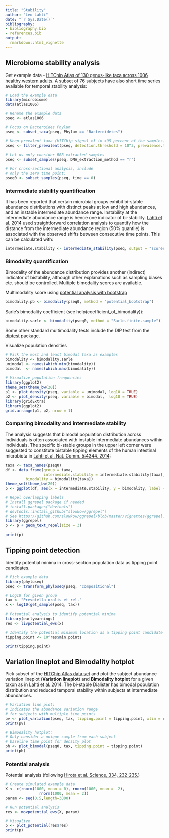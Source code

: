 ```yaml
---
title: "Stability"
author: "Leo Lahti"
date: "`r Sys.Date()`"
bibliography: 
- bibliography.bib
- references.bib
output: 
  rmarkdown::html_vignette
---
```

<!--
  %\VignetteEngine{knitr::rmarkdown}
  %\VignetteIndexEntry{microbiome tutorial - stability}
  %\usepackage[utf8]{inputenc}
  %\VignetteEncoding{UTF-8}  
-->


## Microbiome stability analysis

Get example data - [HITChip Atlas of 130 genus-like taxa across 1006 healthy western adults](http://www.nature.com/ncomms/2014/140708/ncomms5344/full/ncomms5344.html). A subset of 76 subjects have also short time series available for temporal stability analysis:

```r
# Load the example data
library(microbiome)
data(atlas1006)

# Rename the example data
pseq <- atlas1006

# Focus on Bacteroides Phylum
pseq <- subset_taxa(pseq, Phylum == "Bacteroidetes")

# Keep prevalent taxa (HITChip signal >3 in >95 percent of the samples)
pseq <- filter_prevalent(pseq, detection.threshold = 10^3, prevalence.threshold = 95)

# Let us only consider RBB extracted samples
pseq <- subset_samples(pseq, DNA_extraction_method == "r")

# For cross-sectional analysis, include
# only the zero time point:
pseq0 <- subset_samples(pseq, time == 0)
```


### Intermediate stability quantification

It has been reported that certain microbial groups exhibit bi-stable
abundance distributions with distinct peaks at low and high
abundances, and an instable intermediate abundance range. Instability
at the intermediate abundance range is hence one indicator of
bi-stability. [Lahti et
al. 2014](http://www.nature.com/ncomms/2014/140708/ncomms5344/full/ncomms5344.html)
used straightforward correlation analysis to quantify how the distance
from the intermediate abundance region (50% quantile) is associated
with the observed shifts between consecutive time points. This can be
calculated with:

```r
intermediate.stability <- intermediate_stability(pseq, output = "scores")
```


### Bimodality quantification

Bimodality of the abundance distribution provides another (indirect)
indicator of bistability, although other explanations such as sampling
biases etc. should be controlled. Multiple bimodality scores are
available.

Multimodality score using [potential analysis with
bootstrap](http://www.nature.com/ncomms/2014/140708/ncomms5344/full/ncomms5344.html)


```r
bimodality.pb <- bimodality(pseq0, method = "potential_bootstrap")
```

Sarle's bimodality coefficient (see help(coefficient_of_bimodality)):

```r
bimodality.sarle <- bimodality(pseq0, method = "Sarle.finite.sample")
```

Some other standard multimodality tests include the DIP test from the
[diptest](https://cran.r-project.org/web/packages/diptest/index.html)
package.



Visualize population densities 

```r
# Pick the most and least bimodal taxa as examples
bimodality <- bimodality.sarle
unimodal <- names(which.min(bimodality))
bimodal  <- names(which.max(bimodality))

# Visualize population frequencies
library(ggplot2)
theme_set(theme_bw(20))
p1 <- plot_density(pseq, variable = unimodal, log10 = TRUE) 
p2 <- plot_density(pseq, variable = bimodal,  log10 = TRUE) 
library(gridExtra)
library(ggplot2)
grid.arrange(p1, p2, nrow = 1)
```


### Comparing bimodality and intermediate stability

The analysis suggests that bimodal population distribution across individuals is often associated with instable intermediate abundances within individuals. The specific bi-stable groups in the upper left corner were suggested to constitute bistable tipping elements of the human intestinal microbiota in [Lahti et al. Nat. Comm. 5:4344, 2014](http://www.nature.com/ncomms/2014/140708/ncomms5344/full/ncomms5344.html):

```r
taxa <- taxa_names(pseq0)
df <- data.frame(group = taxa,
                 intermediate.stability = intermediate.stability[taxa],
		 bimodality = bimodality[taxa])
theme_set(theme_bw(20))
p <- ggplot(df, aes(x = intermediate.stability, y = bimodality, label = group))

# Repel overlapping labels
# Install ggrepel package if needed
# install.packages("devtools")
# devtools::install_github("slowkow/ggrepel")
# See https://github.com/slowkow/ggrepel/blob/master/vignettes/ggrepel.md
library(ggrepel)
p <- p + geom_text_repel(size = 3)

print(p)
```


## Tipping point detection

Identify potential minima in cross-section population data as
tipping point candidates. 

```r
# Pick example data
library(phyloseq)
pseq <- transform_phyloseq(pseq, "compositional")

# Log10 for given group
tax <- "Prevotella oralis et rel."
x <- log10(get_sample(pseq, tax))

# Potential analysis to identify potential minima
library(earlywarnings)
res <- livpotential_ews(x)

# Identify the potential minimum location as a tipping point candidate 
tipping.point <- 10^res$min.points

print(tipping.point)
```


## Variation lineplot and Bimodality hotplot

Pick subset of the [HITChip Atlas data set](http://doi.org/10.5061/dryad.pk75d) and plot the subject abundance variation lineplot (**Variation lineplot**) and **Bimodality hotplot** for a given taxon as in [Lahti et al. 2014](http://www.nature.com/ncomms/2014/140708/ncomms5344/full/ncomms5344.html). The bi-stable Dialister has bimodal population distribution and reduced temporal stability within subjects at intermediate abundances.

```r
# Variation line plot:
# Indicates the abundance variation range
# for subjects with multiple time points
pv <- plot_variation(pseq, tax, tipping.point = tipping.point, xlim = c(0.01, 100))
print(pv)

# Bimodality hotplot:
# Only consider a unique sample from each subject
# baseline time point for density plot
ph <- plot_bimodal(pseq0, tax, tipping.point = tipping.point)
print(ph)
```



### Potential analysis

Potential analysis (following [Hirota et al. Science, 334, 232-235.](http://www.sciencemag.org/content/334/6053/232.long))

```r
# Create simulated example data
X <- c(rnorm(1000, mean = 0), rnorm(1000, mean = -2), 
 	           rnorm(1000, mean = 2))
param <- seq(0,5,length=3000) 

# Run potential analysis
res <- movpotential_ews(X, param)

# Visualize
p <- plot_potential(res$res)
print(p)
```
